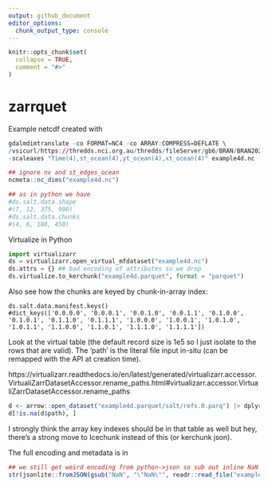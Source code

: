 ```yaml
---
output: github_document
editor_options: 
  chunk_output_type: console
---
```


<!-- README.md is generated from README.Rmd. Please edit that file -->

```r
knitr::opts_chunk$set(
  collapse = TRUE,
  comment = "#>"
)
```

# zarrquet

Example netcdf created with

```R
gdalmdimtranslate -co FORMAT=NC4 -co ARRAY:COMPRESS=DEFLATE \
/vsicurl/https://thredds.nci.org.au/thredds/fileServer/gb6/BRAN/BRAN2020/daily/ocean_salt_1993_01.nc \
-scaleaxes "Time(4),st_ocean(4),yt_ocean(4),xt_ocean(4)" example4d.nc
```

```r
## ignore nv and st_edges_ocean
ncmeta::nc_dims("example4d.nc")

## as in python we have
#ds.salt.data.shape
#(7, 12, 375, 900)
#ds.salt.data.chunks
#(4, 6, 188, 450)

```


Virtualize in Python

```python
import virtualizarr
ds = virtualizarr.open_virtual_mfdataset("example4d.nc")
ds.attrs = {} ## bad encoding of attributes so we drop 
ds.virtualize.to_kerchunk("example4d.parquet", format = "parquet")
```

Also see how the chunks are keyed by chunk-in-array index: 

```
ds.salt.data.manifest.keys()
#dict_keys(['0.0.0.0', '0.0.0.1', '0.0.1.0', '0.0.1.1', '0.1.0.0', '0.1.0.1', '0.1.1.0', '0.1.1.1', '1.0.0.0', '1.0.0.1', '1.0.1.0', '1.0.1.1', '1.1.0.0', '1.1.0.1', '1.1.1.0', '1.1.1.1'])
```


Look at the virtual table (the default record size is 1e5 so I just isolate to the rows that are valid).  The 'path' is the literal file input in-situ (can be remapped with the API at creation time). 

https://virtualizarr.readthedocs.io/en/latest/generated/virtualizarr.accessor.VirtualiZarrDatasetAccessor.rename_paths.html#virtualizarr.accessor.VirtualiZarrDatasetAccessor.rename_paths

```r
d <- arrow::open_dataset("example4d.parquet/salt/refs.0.parq") |> dplyr::collect()
d[!is.na(d$path), ]

```

I strongly think the array key indexes should be in that table as well but hey, there's a strong move to Icechunk instead of this (or kerchunk json). 

The full encoding and metadata is in

```r
## we still get weird encoding from python->json so sub out inline NaN
str(jsonlite::fromJSON(gsub("NaN", "\"NaN\"", readr::read_file("example4d.parquet/.zmetadata"))))
```



